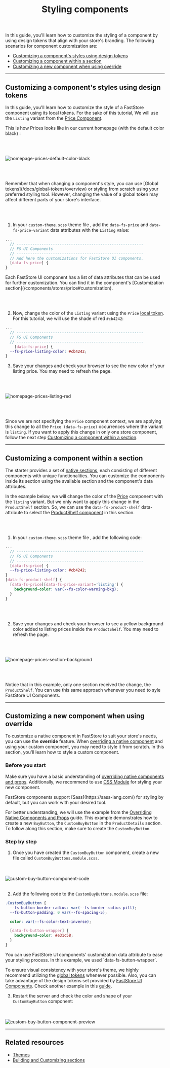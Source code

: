 
<header className="hero">

# Styling components

</header>

In this guide, you'll learn how to customize the styling of a component by using design tokens that align with your store's branding.
The following scenarios for component customization are:

- [Customizing a component's styles using design tokens](#customizing-a-components-styles-using-design-tokens)
- [Customizing a component within a section](#customizing-a-component-within-a-section)
- [Customizing a new component when using override](#customizing-a-new-component-when-using-override)

---

## Customizing a component's styles using design tokens

In this guide, you'll learn how to customize the style of a FastStore component using its local tokens. For the sake of this tutorial, We will use the `Listing` variant from the [Price Component](/components/atoms/price).

This is how Prices looks like in our current homepage (with the default color black) :

<br></br>

![homepage-prices-default-color-black](https://vtexhelp.vtexassets.com/assets/docs/src/homepage-prices-default___2751f604ab85b1dcfa47c942e318a7cd.png)

<br></br>

<Callout type="info" emoji="ℹ️">
  Remember that when changing a component's style, you can use [Global
  tokens](/docs/global-tokens/overview) or styling from scratch using your
  preferred styling tool. However, changing the value of a global token may
  affect different parts of your store's interface.
</Callout>

<br></br>

1. In your `custom-theme.scss` theme file , add the `data-fs-price` and `data-fs-price-variant` data attributes with the `Listing` value:

```scss filename="src/themes/custom-theme.scss" copy
...
  // --------------------------------------------------------
  // FS UI Components
  // --------------------------------------------------------
  // Add here the customizations for FastStore UI components.
  [data-fs-price] {
}
```

<Callout type="info" emoji="ℹ️">
  Each FastStore UI component has a list of data attributes that can be used for
  further customization. You can find it in the component's [Customization
  section](/components/atoms/price#customization).
</Callout>

<br></br>

2. Now, change the color of the `Listing` variant using the `Price` [local token](/components/atoms/price#design-tokens). For this tutorial, we will use the shade of red `#cb4242`:

```scss {6} filename="src/themes/custom-theme.scss" copy
...
  // --------------------------------------------------------
  // FS UI Components
  // --------------------------------------------------------
    [data-fs-price] {
  --fs-price-listing-color: #cb4242;
}
```

3. Save your changes and check your browser to see the new color of your listing price. You may need to refresh the page.

<br></br>

![homepage-prices-listing-red](https://vtexhelp.vtexassets.com/assets/docs/src/homepage-prices-design-token-red___cd0b15da26d23e0d0f4a2bd68ae6ca14.png)

<br></br>

Since we are not specifying the `Price` component context, we are applying this change to all the `Price (data-fs-price)` occurrences where the variant is `listing`.
If you want to apply this change in only one store component, follow the next step [Customizing a component within a section](/docs/customizing/components#customizing-a-component-within-a-section).

---

## Customizing a component within a section

The starter provides a set of [native sections](/docs/reference-guides/list-of-native-sections), each consisting of different components with unique functionalities. You can customize the components inside its section using the available section and the component's data attributes.

In the example below, we will change the color of the [Price](/components/atoms/price#customization) component with the `listing` variant.
But we only want to apply this change in the `ProductShelf` section. So, we can use the `data-fs-product-shelf` data-attribute to select the [ProductShelf component](/components/organisms/product-shelf#customization) in this section.

<br></br>

1. In your `custom-theme.scss` theme file , add the following code:

```scss {8-12} filename="src/themes/custom-theme.scss" copy
...
  // --------------------------------------------------------
  // FS UI Components
  // --------------------------------------------------------
  [data-fs-price] {
  --fs-price-listing-color: #cb4242;
}
[data-fs-product-shelf] {
  [data-fs-price][data-fs-price-variant='listing'] {
    background-color: var(--fs-color-warning-bkg);
  }
}
```

<br></br>

2. Save your changes and check your browser to see a yellow background color added to listing prices inside the `ProductShelf`. You may need to refresh the page.

<br></br>

![homepage-prices-section-background](https://vtexhelp.vtexassets.com/assets/docs/src/homepage-prices-section-background___a71b4bbf2239e560c8d61bf66cb6395d.png)

<br></br>

Notice that in this example, only one section received the change, the `ProductShelf`. You can use this same approach whenever you need to syle FastStore UI Components.

---

## Customizing a new component when using override

To customize a native component in FastStore to suit your store's needs, you can use the **override** feature.
When [overriding a native component](/docs/building-sections/overriding-components-and-props#overriding-a-native-component) and using your custom component,
you may need to style it from scratch. In this section, you'll learn how to style a custom component.

### Before you start

Make sure you have a basic understanding of [overriding native components and props](/docs/building-sections/overriding-components-and-props).
Additionally, we recommend to use [CSS Module](https://nextjs.org/docs/app/building-your-application/styling/css-modules) for styling your new component.

<Callout type="info" emoji="ℹ️">
  FastStore components support [Sass](https://sass-lang.com/) for styling by
  default, but you can work with your desired tool.
</Callout>

For better understanding, we will use the example from the [Overriding Native Components and Props](/docs/building-sections/overriding-components-and-props) guide.
This example demonstrates how to create a new `BuyButton`, the `CustomBuyButton` in the `ProductDetails` section.
To follow along this section, make sure to create the `CustomBuyButton`.

### Step by step

1. Once you have created the `CustomBuyButton` component, create a new file called `CustomBuyButtons.module.scss`.

<br></br>
![custom-buy-button-component-code](https://vtexhelp.vtexassets.com/assets/docs/src/custom-buy-button-component-code___25c01fd818e1fab4247e1f0f77df4186.png)
<br></br>

2. Add the following code to the `CustomBuyButtons.module.scss` file:

```scss filename="CustomBuyButton.module.scss" copy
.CustomBuyButton {
  --fs-button-border-radius: var(--fs-border-radius-pill);
  --fs-button-padding: 0 var(--fs-spacing-5);

  color: var(--fs-color-text-inverse);

  [data-fs-button-wrapper] {
    background-color: #e31c58;
  }
}
```

<Callout type="info" emoji="ℹ️">
  You can use FastStore UI components' customization data attribute to ease your
  styling process. In this example, we used `data-fs-button-wrapper`.
</Callout>

To ensure visual consistency with your store's theme, we highly recommend utilizing the [global tokens](docs/global-tokens/overview) whenever possible. Also, you can take advantage of the design tokens set provided by [FastStore UI Components](/components). Check another example in this [guide](/docs/customizing/importing-styles-to-faststore-ui-components#importing-styles-when-overriding-a-component).

3. Restart the server and check the color and shape of your `CustomBuyButton` component:

<br></br>
![custom-buy-button-component-preview](https://vtexhelp.vtexassets.com/assets/docs/src/custom-buy-button-component-preview___a8e5bb897bc16e41c8a7540ea7da25ec.png)

---

## Related resources

- [Themes](/docs/themes/overview)
- [Building and Customizing sections](/docs/building-sections/component-customization-overview)
